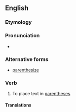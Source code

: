 ==English==

===Etymology===
{{suffix|parenthesis|ise|lang=en}}

===Pronunciation===
* {{a|UK}} {{IPA|/pəˈɹɛnθ.ə.saɪz/|lang=en}}

===Alternative forms===
* [[parenthesize]] {{qualifier|US}}

===Verb===
{{en-verb|parenthesis}}

# {{context|British spelling|lang=en}} To place text in [[parentheses]].

====Translations====
{{trans-see|parenthesise|[[parenthesize#Translations|parenthesize]]}}